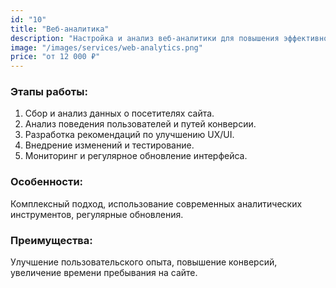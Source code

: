 ```yaml
---
id: "10"
title: "Веб-аналитика"
description: "Настройка и анализ веб-аналитики для повышения эффективности вашего сайта. Отслеживание ключевых метрик, формирование отчетов и рекомендации по оптимизации. Цены от 12 000 ₽."
image: "/images/services/web-analytics.png"
price: "от 12 000 ₽"
---
```


### Этапы работы:

1. Сбор и анализ данных о посетителях сайта.
2. Анализ поведения пользователей и путей конверсии.
3. Разработка рекомендаций по улучшению UX/UI.
4. Внедрение изменений и тестирование.
5. Мониторинг и регулярное обновление интерфейса.

### Особенности:

Комплексный подход, использование современных аналитических инструментов, регулярные обновления.

### Преимущества:

Улучшение пользовательского опыта, повышение конверсий, увеличение времени пребывания на сайте.

